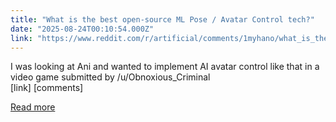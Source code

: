 ```yaml
---
title: "What is the best open-source ML Pose / Avatar Control tech?"
date: "2025-08-24T00:10:54.000Z"
link: "https://www.reddit.com/r/artificial/comments/1myhano/what_is_the_best_opensource_ml_pose_avatar/"
---
```


I was looking at Ani and wanted to implement AI avatar control like that in a video game
    submitted by    /u/Obnoxious_Criminal  
 [link]   [comments]

[Read more](https://www.reddit.com/r/artificial/comments/1myhano/what_is_the_best_opensource_ml_pose_avatar/)

